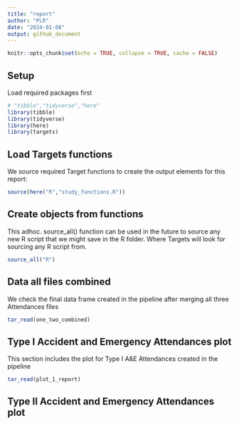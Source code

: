 ```yaml
---
title: "report"
author: "PLR"
date: "2024-01-08"
output: github_document
---
```


```r
knitr::opts_chunk$set(echo = TRUE, collapse = TRUE, cache = FALSE)
```

## Setup

Load required packages first

```r
# "tibble","tidyverse","here"
library(tibble)
library(tidyverse)
library(here)
library(targets)
```

## Load Targets functions

We source required Target functions to create the output elements for this report:

```r
source(here("R","study_functions.R"))
```

## Create objects from functions

This adhoc. source_all() function can be used in the future to source any new R script that we might save in the R folder. Where Targets will look for sourcing any R script from. 

```r
source_all("R")
```

## Data all files combined

We check the final data frame created in the pipeline after merging all three Attendances files

```r
tar_read(one_two_combined) 
```

## Type I Accident and Emergency Attendances plot 

This section includes the plot for Type I A&E Attendances created in the pipeline

```r
tar_read(plot_1_report)
```

## Type II Accident and Emergency Attendances plot 
